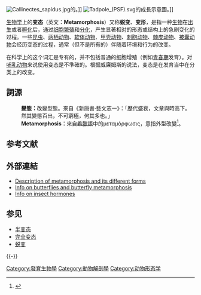 {{otheruse|變態}}
[[File:Callinectes_sapidus.jpg|right]]的{{tsl|ja|脱皮|蛻皮|脱皮}}。]]
[[File:Tadpole_(PSF).svg|right]]的成長示意圖。]]

[[生物学|生物学]]上的'''变态'''（英文：'''Metamorphosis'''）又称'''蜕变'''、'''变形'''，是指一种[[生物|生物]]在[[出生|出生]]或者[[孵化|孵化]]后，通过[[细胞|细胞]][[繁殖|繁殖]]和[[分化|分化]]，产生显著相对的形态或结构上的急剧变化的过程。一些[[昆虫|昆虫]]、[[两栖动物|两栖动物]]、[[软体动物|软体动物]]、[[甲殼亞門|甲壳动物]]、[[刺胞动物|刺胞动物]]、[[棘皮动物|棘皮动物]]、[[被囊动物亚门|被囊动物]]会经历变态的过程，通常（但不是所有的）伴随着环境和行为的改变。

在科学上的这个词汇是专有的，并不包括普通的细胞增殖（例如[[青春期|青春期]]发育）。对[[哺乳动物|哺乳动物]]来说使用变态是不準確的。根据威廉姆斯的说法，变态是在发育当中在分类上的改变。

==詞源==
:'''變態：'''改變型態。來自《新唐書·藝文志一》：「歷代盛衰，文章與時高下。然其變態百出，不可窮極，何其多也。」
:'''Metamorphosis：'''來自[[希臘語|希臘語]]中的μεταμόρφωσις，意指外型改變<ref>{{cite web|title=Metamorphosis, Henry George Liddell, Robert Scott, ''A, at Perseus|url=http://www.perseus.tufts.edu/cgi-bin/ptext?doc=Perseus%3Atext%3A1999.04.0057%3Aentry%3D%2366805|accessdate=2012-08-26|publisher=Perseus.tufts.edu}}</ref>。

==参考文献==
{{Reflist}}

==外部連結==
*[https://web.archive.org/web/20060422032155/http://www.amonline.net.au/insects/insects/metamorphosis.htm Description of metamorphosis and its different forms]
*[http://www.earthlife.net/insects/lepidop1.html Info on butterflies and butterfly metamorphosis]{{Wayback|url=http://www.earthlife.net/insects/lepidop1.html |date=20120106064508 }}
*[https://web.archive.org/web/20100103211405/http://users.rcn.com/jkimball.ma.ultranet/BiologyPages/I/InsectHormones.html Info on insect hormones]

==参见==
*[[半变态|半变态]]
*[[完全变态|完全变态]]
*[[蜕变|蜕变]]

{{-}}
{{生物学}}

[[Category:發育生物學|Category:發育生物學]]
[[Category:動物解剖學|Category:動物解剖學]]
[[Category:动物形态学|Category:动物形态学]]